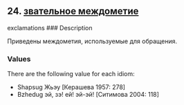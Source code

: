 ## 24. <a href =  'https://agricolamz.github.io/The_Circassian_Isoglosses_Database/24.html'>звательное междометие</a>
exclamations
### Description

Приведены междометия, используемые для обращения.

### Values
There are the following value for each idiom:

* Shapsug  Жьэу [Керашева 1957: 278] 
* Bzhedug  эй, зэ! ей! эй-эй! [Ситимова 2004: 118] 

